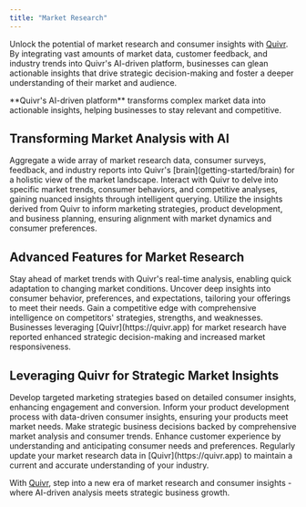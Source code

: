 ```yaml
---
title: "Market Research"
---
```


Unlock the potential of market research and consumer insights with [Quivr](https://quivr.app). By integrating vast amounts of market data, customer feedback, and industry trends into Quivr's AI-driven platform, businesses can glean actionable insights that drive strategic decision-making and foster a deeper understanding of their market and audience.

<Note>
    **Quivr's AI-driven platform** transforms complex market data into actionable insights, helping businesses to stay relevant and competitive.
</Note>


## Transforming Market Analysis with AI
<Steps>
    <Step title="Comprehensive Data Integration">
        Aggregate a wide array of market research data, consumer surveys, feedback, and industry reports into Quivr's [brain](getting-started/brain) for a holistic view of the market landscape.
    </Step>
    <Step title="Interactive Querying for Insights">
        Interact with Quivr to delve into specific market trends, consumer behaviors, and competitive analyses, gaining nuanced insights through intelligent querying.
    </Step>
    <Step title="Data-Driven Strategy Formulation">
        Utilize the insights derived from Quivr to inform marketing strategies, product development, and business planning, ensuring alignment with market dynamics and consumer preferences.
    </Step>
</Steps>

## Advanced Features for Market Research
<AccordionGroup>
    <Accordion title="Real-Time Market Trend Analysis" icon="chart-line">
        Stay ahead of market trends with Quivr's real-time analysis, enabling quick adaptation to changing market conditions.
    </Accordion>
    <Accordion title="Consumer Behavior Insights" icon="user-friends">
        Uncover deep insights into consumer behavior, preferences, and expectations, tailoring your offerings to meet their needs.
    </Accordion>
    <Accordion title="Competitive Intelligence" icon="chess">
        Gain a competitive edge with comprehensive intelligence on competitors' strategies, strengths, and weaknesses.
    </Accordion>
</AccordionGroup>

<Check>
    Businesses leveraging [Quivr](https://quivr.app) for market research have reported enhanced strategic decision-making and increased market responsiveness.
</Check>

## Leveraging Quivr for Strategic Market Insights
<CardGroup cols={2}>
    <Card title="Targeted Marketing Strategies" icon="bullseye-arrow">
        Develop targeted marketing strategies based on detailed consumer insights, enhancing engagement and conversion.
    </Card>
    <Card title="Informed Product Development" icon="lightbulb">
        Inform your product development process with data-driven consumer insights, ensuring your products meet market needs.
    </Card>
    <Card title="Strategic Business Decisions" icon="balance-scale-right">
        Make strategic business decisions backed by comprehensive market analysis and consumer trends.
    </Card>
    <Card title="Enhanced Customer Experience" icon="smile-beam">
        Enhance customer experience by understanding and anticipating consumer needs and preferences.
    </Card>
</CardGroup>


<Tip>
    Regularly update your market research data in [Quivr](https://quivr.app) to maintain a current and accurate understanding of your industry.
</Tip>

With [Quivr](https://quivr.app), step into a new era of market research and consumer insights - where AI-driven analysis meets strategic business growth.